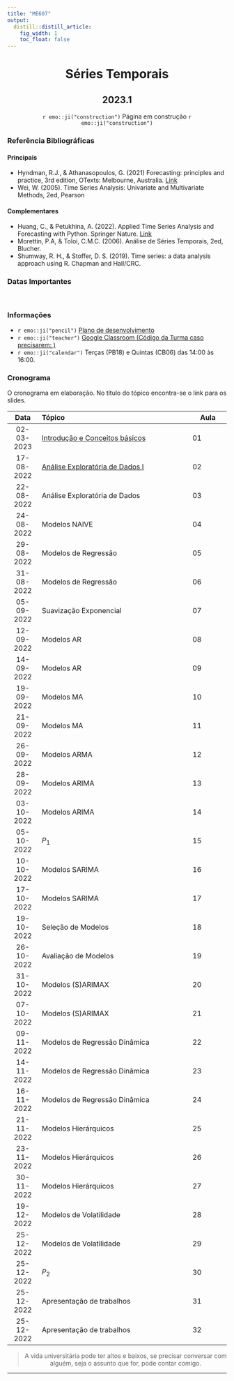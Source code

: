 ```yaml
---
title: "ME607"
output:
  distill::distill_article: 
    fig_width: 1
    toc_float: false  
---
```


<center>

# Séries Temporais

## 2023.1

`r emo::ji("construction")` Página em construção `r emo::ji("construction")`

</center>

### Referência Bibliográficas

#### Principais

- Hyndman, R.J., \& Athanasopoulos, G. (2021) Forecasting: principles and practice, 3rd edition, OTexts: Melbourne, Australia. [Link](https://otexts.com/fpp3/)
- Wei, W. (2005). Time Series Analysis: Univariate and Multivariate Methods, 2ed, Pearson

#### Complementares


- Huang, C., \& Petukhina, A. (2022). Applied Time Series Analysis and Forecasting with Python. Springer Nature. [Link](https://link.springer.com/book/10.1007/978-3-031-13584-2)
- Morettin, P.A, \& Toloi, C.M.C. (2006). Análise de Séries Temporais, 2ed, Blucher.
- Shumway, R. H., & Stoffer, D. S. (2019). Time series: a data analysis approach using R. Chapman and Hall/CRC.

### Datas Importantes



</br>

### Informações 

- `r emo::ji("pencil")` [Plano de desenvolvimento]()
- `r emo::ji("teacher")` [Google Classroom  (Código da Turma caso precisarem:  )]()
- `r emo::ji("calendar")` Terças (PB18) e Quintas (CB06) das 14:00 às 16:00.



### **Cronograma**

O cronograma em elaboração. No título do tópico encontra-se o link para os slides.


| Data  | Tópico                         | Aula |
|:-----:|:-------------------------------|--------|
| 02-03-2023    | [Introdução e Conceitos básicos](https://ctruciosm.github.io/ME607-unicamp/Aula01.html) | 01 | 
| 17-08-2022     | [Análise Exploratória de Dados I](https://ctruciosm.github.io/ME607-unicamp/Aula02.html) | 02 | 
| 22-08-2022     | Análise Exploratória de Dados  | 03 | 
| 24-08-2022     | Modelos NAIVE | 04 | 
| 29-08-2022     | Modelos de Regressão | 05 | 
| 31-08-2022     | Modelos de Regressão | 06 | 
| 05-09-2022     | Suavização Exponencial  | 07 | 
| 12-09-2022     | Modelos AR | 08 | 
| 14-09-2022     | Modelos AR   | 09 | 
| 19-09-2022     | Modelos MA  | 10 | 
| 21-09-2022     | Modelos MA | 11 | 
| 26-09-2022     | Modelos ARMA | 12 | 
| 28-09-2022     | Modelos ARIMA  | 13 | 
| 03-10-2022     | Modelos ARIMA    | 14 | 
| 05-10-2022     | $P_1$ | 15 | 
| 10-10-2022     | Modelos SARIMA | 16 |
| 17-10-2022     | Modelos SARIMA | 17 | 
| 19-10-2022     | Seleção de Modelos | 18 | 
| 26-10-2022     | Avaliação de Modelos  | 19 | 
| 31-10-2022     | Modelos (S)ARIMAX   | 20 | 
| 07-10-2022     | Modelos (S)ARIMAX   | 21 | 
| 09-11-2022     | Modelos de Regressão Dinâmica  | 22 | 
| 14-11-2022     | Modelos de Regressão Dinâmica | 23 | 
| 16-11-2022     | Modelos de Regressão Dinâmica | 24 | 
| 21-11-2022     | Modelos Hierárquicos | 25 | 
| 23-11-2022     | Modelos Hierárquicos  | 26 | 
| 30-11-2022     | Modelos Hierárquicos  | 27 | 
| 19-12-2022     | Modelos de Volatilidade | 28 | 
| 25-12-2022     | Modelos de Volatilidade| 29 | 
| 25-12-2022     | $P_2$ | 30 | 
| 25-12-2022     | Apresentação de trabalhos | 31 | 
| 25-12-2022     | Apresentação de trabalhos | 32 | 

<center>

> A vida universitária pode ter altos e baixos, se precisar conversar com alguém, seja o assunto que for, pode contar comigo. 

</center>



---- 